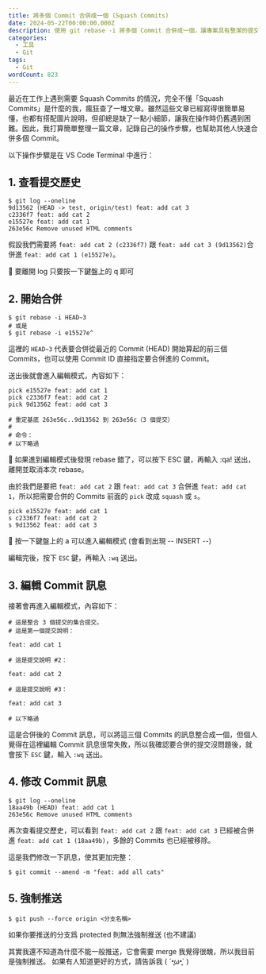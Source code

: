 ```yaml
---
title: 將多個 Commit 合併成一個 (Squash Commits)
date: 2024-05-22T00:00:00.000Z
description: 使用 git rebase -i 將多個 Commit 合併成一個，讓專案具有整潔的提交歷史記錄。
categories:
  - 工具
  - Git
tags:
  - Git
wordCount: 823
---
```


最近在工作上遇到需要 Squash Commits 的情況，完全不懂「Squash Commits」是什麼的我，瘋狂查了一堆文章。雖然這些文章已經寫得很簡單易懂，也都有搭配圖片說明，但卻總是缺了一點小細節，讓我在操作時仍舊遇到困難。因此，我打算簡單整理一篇文章，記錄自己的操作步驟，也幫助其他人快速合併多個 Commit。

以下操作步驟是在 VS Code Terminal 中進行：

## 1. 查看提交歷史

```shell
$ git log --oneline
9d13562 (HEAD -> test, origin/test) feat: add cat 3
c2336f7 feat: add cat 2
e15527e feat: add cat 1
263e56c Remove unused HTML comments
```

假設我們需要將 `feat: add cat 2 (c2336f7)` 跟 `feat: add cat 3 (9d13562)`合併進 `feat: add cat 1 (e15527e)`。

📌 要離開 log 只要按一下鍵盤上的 q 即可

## 2. 開始合併

```shell
$ git rebase -i HEAD~3
# 或是
$ git rebase -i e15527e^
```

這裡的 `HEAD~3` 代表要合併從最近的 Commit (HEAD) 開始算起的前三個 Commits，也可以使用 Commit ID 直接指定要合併進的 Commit。

送出後就會進入編輯模式，內容如下：

```shell
pick e15527e feat: add cat 1
pick c2336f7 feat: add cat 2
pick 9d13562 feat: add cat 3

# 重定基底 263e56c..9d13562 到 263e56c（3 個提交）
#
# 命令：
# 以下略過
```

📌 如果進到編輯模式後發現 rebase 錯了，可以按下 ESC 鍵，再輸入 :qa! 送出，離開並取消本次 rebase。

由於我們是要把 `feat: add cat 2` 跟 `feat: add cat 3` 合併進 `feat: add cat 1`，所以把需要合併的 Commits 前面的 `pick` 改成 `squash` 或 `s`。

```shell
pick e15527e feat: add cat 1
s c2336f7 feat: add cat 2
s 9d13562 feat: add cat 3
```

📌 按一下鍵盤上的 a 可以進入編輯模式 (會看到出現 -- INSERT --)

編輯完後，按下 `ESC` 鍵，再輸入 `:wq` 送出。

## 3. 編輯 Commit 訊息

接著會再進入編輯模式，內容如下：

```shell
# 這是整合 3 個提交的集合提交。
# 這是第一個提交說明：

feat: add cat 1

# 這是提交說明 #2：

feat: add cat 2

# 這是提交說明 #3：

feat: add cat 3

# 以下略過
```

這是合併後的 Commit 訊息，可以將這三個 Commits 的訊息整合成一個，但個人覺得在這裡編輯 Commit 訊息很常失敗，所以我確認要合併的提交沒問題後，就會按下 `ESC` 鍵，輸入 `:wq` 送出。

## 4. 修改 Commit 訊息

```shell
$ git log --oneline
18aa49b (HEAD) feat: add cat 1
263e56c Remove unused HTML comments
```

再次查看提交歷史，可以看到 `feat: add cat 2` 跟 `feat: add cat 3` 已經被合併進 `feat: add cat 1 (18aa49b)`，多餘的 Commits 也已經被移除。

這是我們修改一下訊息，使其更加完整：

```shell
$ git commit --amend -m "feat: add all cats"
```

## 5. 強制推送

```shell
$ git push --force origin <分支名稱>
```

如果你要推送的分支爲 protected 則無法強制推送 (也不建議)

其實我還不知道為什麼不能一般推送，它會需要 merge 我覺得很醜，所以我目前是強制推送。
如果有人知道更好的方式，請告訴我 ( ´•̥ω•̥` )
